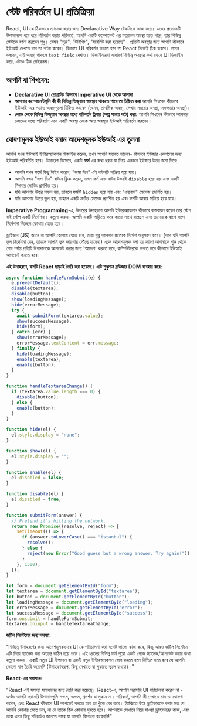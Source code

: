# স্টেট পরিবর্তনে UI প্রতিক্রিয়া

React, UI কে ঠিকভাবে ম্যানেজ করার জন্য Declarative Way টেকনিকে কাজ করে। ডমের প্রত্যেকটি উপাদানকে ধরে ধরে পরিবর্তন করার পরিবর্তে, আপনি একটি কম্পোনেন্ট এর যতরকম অবস্থা হতে পারে, তার বিভিন্ন স্টেটকে বর্ণনা করবেন শুধু। যেমন "শুরু", "টাইপিং", "সাবমিট করা হয়েছে"। প্রতিটি অবস্থার জন্য আপনি কীভাবে ইউআই দেখতে চান তা বর্ণনা করেন। কিভাবে UI পরিবর্তন করতে হবে তা React নিজেই ঠিক করবে। যেমন বলবেন, এই অবস্থা থাকলে `text field` দেখাও। ডিজাইনাররা সাধারণ বিভিন্ন অবস্থার কথা ভেবে UI ডিজাইন করে, এটাও ঠিক সেইরকম।

## আপনি যা শিখবেন:

- **Declarative UI প্রোগ্রামিং কিভাবে Imperative UI থেকে আলাদা**
- **আপনার কম্পোনেন্টগুলি কী কী বিভিন্ন ভিজুয়াল অবস্থায় থাকতে পারে তা চিহ্নিত করা** আপনি শিখবেন কীভাবে ইউআই-এর সম্ভাব্য অবস্থাগুলো চিহ্নিত করবেন (যেমন, প্রাথমিক অবস্থা, লেখার সময়ের অবস্থা, সফলতার অবস্থা)।
- **কোড থেকে বিভিন্ন ভিজুয়াল অবস্থার মধ্যে পরিবর্তন ট্রিগার (অল্প সময়ে ঘটে) করা:** আপনি শিখবেন কীভাবে আপনার কোডের মধ্যে পরিবর্তন এনে একটি অবস্থা থেকে অন্য অবস্থায় ইউআই পরিবর্তন করবেন।

## ঘোষণামূলক ইউআই বনাম আদেশমূলক ইউআই এর তুলনা

আপনি যখন ইউআই ইন্টারঅ্যাকশন ডিজাইন করেন, তখন আপনি সম্ভবত ভাবেন- কিভাবে ইউজার একশনের জন্য ইউআই পরিবর্তিত হবে। উদাহরণ হিসেবে, একটি **ফর্ম** এর কথা ধরুন যা দিয়ে একজন ইউজার উত্তর জমা দিবে:

- আপনি যখন ফর্মে কিছু টাইপ করেন, "জমা দিন" এই বাটনটি সক্রিয় হয়ে যায়।
- আপনি যখন "জমা দিন" বাটনে ক্লিক করেন, তখন ফর্ম এবং বাটন উভয়ই `disable` হয়ে যায় এবং একটি স্পিনার লোডিং প্রদর্শিত হয়।
- যদি আপনার উত্তর সফল হয়, তাহলে ফর্মটি `hidden` হয়ে যায় এবং "ধন্যবাদ" মেসেজ প্রদর্শিত হয়।
- যদি আপনার উত্তর ভুল হয়, তাহলে একটি ত্রুটির মেসেজ প্রদর্শিত হয় এবং ফর্মটি আবার সক্রিয় হয়ে যায়।

**Imperative Programming**-এ, উপরের উদাহরণে আপনি ইন্টারঅ্যাকশন কীভাবে বাস্তবায়ন করেন তার স্টেপ বাই স্টেপ একটি নির্দেশনা। কল্পনা করুন- আপনি একটি গাড়িতে করে কারো সাথে যাচ্ছেন এবং তাদেরকে ধাপে ধাপে নির্দেশনা দিচ্ছেন কোথায় যেতে হবে।

ড্রাইভার (JS) জানে না আপনি কোথায় যেতে চান, তারা শুধু আপনার প্রত্যেক নির্দেশ অনুসরণ করে। (আর যদি আপনি ভুল নির্দেশনা দেন, তাহলে আপনি ভুল জায়গায় পৌঁছে যাবেন!) একে আদেশমূলক বলা হয় কারণ আপনাকে শুরু থেকে শেষ পর্যন্ত প্রতিটি উপাদানকে আপডেট করার জন্য 'আদেশ' করতে হবে, কম্পিউটারকে বলতে হবে কীভাবে ইউআই আপডেট করতে হবে।

**এই উদাহরণে, ফর্মটি React ছাড়াই তৈরি করা হয়েছে। এটি শুধুমাত্র ব্রাউজার DOM ব্যবহার করে:**

```javascript
async function handleFormSubmit(e) {
  e.preventDefault();
  disable(textarea);
  disable(button);
  show(loadingMessage);
  hide(errorMessage);
  try {
    await submitForm(textarea.value);
    show(successMessage);
    hide(form);
  } catch (err) {
    show(errorMessage);
    errorMessage.textContent = err.message;
  } finally {
    hide(loadingMessage);
    enable(textarea);
    enable(button);
  }
}

function handleTextareaChange() {
  if (textarea.value.length === 0) {
    disable(button);
  } else {
    enable(button);
  }
}

function hide(el) {
  el.style.display = "none";
}

function show(el) {
  el.style.display = "";
}

function enable(el) {
  el.disabled = false;
}

function disable(el) {
  el.disabled = true;
}

function submitForm(answer) {
  // Pretend it's hitting the network.
  return new Promise((resolve, reject) => {
    setTimeout(() => {
      if (answer.toLowerCase() === "istanbul") {
        resolve();
      } else {
        reject(new Error("Good guess but a wrong answer. Try again!"));
      }
    }, 1500);
  });
}

let form = document.getElementById("form");
let textarea = document.getElementById("textarea");
let button = document.getElementById("button");
let loadingMessage = document.getElementById("loading");
let errorMessage = document.getElementById("error");
let successMessage = document.getElementById("success");
form.onsubmit = handleFormSubmit;
textarea.oninput = handleTextareaChange;
```

**জটিল সিস্টেমের জন্য সমস্যা:**

"বিচ্ছিন্ন উদাহরণের জন্য আদেশমূলকভাবে UI কে পরিচালনা করা যথেষ্ট ভালো কাজ করে, কিন্তু আরও জটিল সিস্টেমে এটি দিয়ে ম্যানেজ করা অত্যন্ত কঠিন হয়ে পড়ে। এই ধরনের বিভিন্ন ফর্ম পুরো একটি পেজে ম্যানেজ/আপডেট করার কথা কল্পনা করুন। একটি নতুন UI উপাদান বা একটি নতুন ইন্টারঅ্যাকশন যোগ করতে হলে নিশ্চিত হতে হবে যে আপনি কোনো বাগ তৈরি করেননি (উদাহরণস্বরূপ, কিছু দেখাতে বা লুকাতে ভুলে যাওয়া)।"

**React-এর সমাধান:**

"React এই সমস্যা সমাধানের জন্য তৈরি করা হয়েছে। React-এ, আপনি সরাসরি UI পরিচালনা করেন না - অর্থাৎ আপনি সরাসরি উপাদানগুলি সক্ষম, অক্ষম, প্রদর্শন বা লুকান না। পরিবর্তে, আপনি কী দেখাতে চান তা ঘোষণা করেন, এবং React কীভাবে UI আপডেট করতে হবে তা খুঁজে বের করে। ট্যাক্সিতে উঠে ড্রাইভারকে বলার মত যে আপনি কোথায় যেতে চান, না যে তাকে ঠিক কোথায় ঘুরতে হবে। আপনাকে সেখানে নিয়ে যাওয়া ড্রাইভারের কাজ, এবং তারা এমন কিছু শর্টকাটও জানতে পারে যা আপনি বিবেচনা করেননি!"
